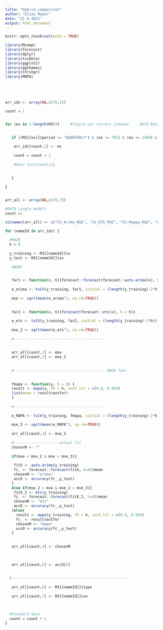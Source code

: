 ```yaml
---
title: "Hybrid_comparison"
author: "Elias Mayer"
date: "21 8 2021"
output: html_document
---
```


```r
knitr::opts_chunk$set(echo = TRUE)


```



```r
library(Mcomp)
library(forecast)
library(dplyr)
library(tsibble)
library(ggplot2)
library(ggthemes)
library(stringr)
library(MAPA)





arr_ids <- array(NA,c(70,1))

count = 1 


for (ex in 1:length(M3)){     #figure our correct indexes     DATA Batch
    

   if ((M3[[ex]]$period == "QUARTERLY") & (ex >= 701) & (ex <= 1400) & (ex %% 10 == 2)) {
     
    arr_ids[count,1] <- ex
       
    count = count + 1
     
    #main functionality
    
    
   }
  
}



```

```r


arr_all <- array(NA,c(70,7))

#DATA single models 
count =1 

colnames(arr_all) <- c("CV_Arima_MSE", "CV_ETS_MSE", "CV_Mappa_MSE", "choosen_model","MAPE_model" ,"type", "name_ts")

for (nameId in arr_ids) {
  
  #MAIN
  h = 8
  
  y_training <- M3[[nameId]]$x  
  y_test <- M3[[nameId]]$xx
  
   #BODY
  

   far1 <- function(x, h){forecast::forecast(forecast::auto.arima(x), h = h)}
   
   e_arima <- tsCV(y_training, far1, initial = (length(y_training)-2*h))
   
   mse <- sqrt(mean(e_arima^2, na.rm=TRUE))
   
   
   far2 <- function(x, h){forecast(forecast::ets(x), h = h)}
   
   e_ets <- tsCV(y_training, far2, initial = (length(y_training)-2*h))
   
   mse_2 <- sqrt(mean(e_ets^2, na.rm=TRUE))
   
   #------------------------------------------
   
   
   arr_all[count,1] <- mse
   arr_all[count,2] <- mse_2
   
   
   #------------------------------------------ MAPA func 
   
   
   fmapa <- function(y, h = 8) {
   result <- mapa(y, fh = h, conf.lvl = c(0.8, 0.95))
   list(mean = result$outfor)
   }
   
   #-----------------------------------------
   
   e_MAPA <- tsCV(y_training, fmapa, initial = (length(y_training)-2*h))
   
   mse_3 <- sqrt(mean(e_MAPA^2, na.rm=TRUE))
   
   arr_all[count,3] <- mse_3
   
   #---------------------actual fit
   chosenM <- ""
   
   if(mse < mse_2 & mse < mse_3){
     
    fitX <- auto.arima(y_training)
    fc_ <- forecast::forecast(fitX, h=8)$mean 
    chosenM <- "arima"
    accO <- accuracy(fc_,y_test)
   }
   else if(mse_2 < mse & mse_2 < mse_3){
    fitX_2 <- ets(y_training)
    fc_ <- forecast::forecast(fitX_2, h=8)$mean  
    chosenM <- "ets" 
    accO <- accuracy(fc_,y_test)
   }else{
     result <- mapa(y_training, fh = h, conf.lvl = c(0.8, 0.95))
     fc_ <- result$outfor
     chosenM <- "mapa" 
     accO <- accuracy(fc_,y_test)
   }
     
   
   arr_all[count,4] <- chosenM
   
   
   
   arr_all[count,5] <- accO[5]
   
   
  #-----------------------------------------------------
    
   arr_all[count,6] <- M3[[nameId]]$type
   
   arr_all[count,7] <- M3[[nameId]]$sn
   
 
   
  #Standard data
  count = count + 1
}




```